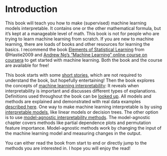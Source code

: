 \mainmatter

# Introduction {#intro}

This book will teach you how to make (supervised) machine learning models interpretable.
It contains one or the other mathematical formula, but it's kept at a manageable level of math.
This book is not for people who are trying to learn machine learning from scratch.
If you are new to machine learning, there are loads of books and other resources for learning the basics.
I recommend the book [Elements of Statistical Learning](https://web.stanford.edu/~hastie/ElemStatLearn/) from @Hastie2009 and [Andrew Ng's "Machine Learning" online course on coursera](https://www.coursera.org/learn/machine-learning) to get started with machine learning.
Both the book and the course are available for free!
  
This book starts with some [short stories](#storytime), which are not required to understand the book, but hopefully entertaining!
Then the book explores the concepts of [machine learning interpretability](#interpretability):
It reveals when interpretability is important and discusses different types of explanations.
Definitions used throughout the book can be [looked up](#definitions).
All models and methods are explained and demonstrated with real data examples [described here](#data).
One way to make machine learning interpretable is by using [interpretable models](#simple), like linear models or decision trees.
The other option is to use [model-agnostic interpretability methods](#agnostic).
The model-agnostic chapter covers methods like partial dependence plots and permutation feature importance.
Model-agnostic methods work by changing the input of the machine learning model and measuring changes in the output.

You can either read the book from start to end or directly jump to the methods you are interested in.
I hope you will enjoy the read!


